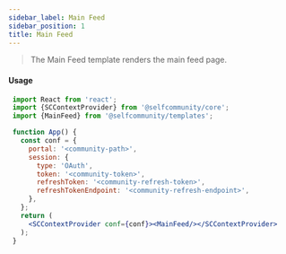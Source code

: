 ```yaml
---
sidebar_label: Main Feed
sidebar_position: 1
title: Main Feed
---
```


> The Main Feed template renders the main feed page.


<Logged><MainFeed/></Logged>

#### Usage

```jsx
 import React from 'react';
 import {SCContextProvider} from '@selfcommunity/core';
 import {MainFeed} from '@selfcommunity/templates';

 function App() {
   const conf = {
     portal: '<community-path>',
     session: {
       type: 'OAuth',
       token: '<community-token>',
       refreshToken: '<community-refresh-token>',
       refreshTokenEndpoint: '<community-refresh-endpoint>',
     },
   };
   return (
     <SCContextProvider conf={conf}><MainFeed/></SCContextProvider>
   );
 }
 ```
